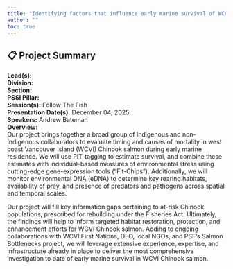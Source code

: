 ```yaml
---
title: "Identifying factors that influence early marine survival of WCVI Chinook salmon"
author: ""
toc: true
---
```


## 📋 Project Summary

**Lead(s):**   
**Division:**   
**Section:**   
**PSSI Pillar:**   
**Session(s):** Follow The Fish  
**Presentation Date(s):** December 04, 2025  
**Speakers:** Andrew Bateman  
**Overview:**  
Our project brings together a broad group of Indigenous and non-Indigenous collaborators to evaluate timing and causes of mortality in west coast Vancouver Island (WCVI) Chinook salmon during early marine residence. We will use PIT-tagging to estimate survival, and combine these estimates with individual-based measures of environmental stress using cutting-edge gene-expression tools (“Fit-Chips”). Additionally, we will monitor environmental DNA (eDNA) to determine key rearing habitats, availability of prey, and presence of predators and pathogens across spatial and temporal scales.

Our project will fill key information gaps pertaining to at-risk Chinook populations, prescribed for rebuilding under the Fisheries Act. Ultimately, the findings will help to inform targeted habitat restoration, protection, and enhancement efforts for WCVI Chinook salmon. Adding to ongoing collaborations with WCVI First Nations, DFO, local NGOs, and PSF’s Salmon Bottlenecks project, we will leverage extensive experience, expertise, and infrastructure already in place to deliver the most comprehensive investigation to date of early marine survival in WCVI Chinook salmon.   

